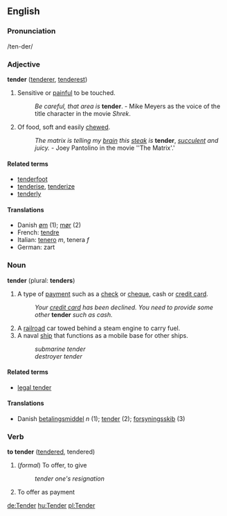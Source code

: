 ==English==
===Pronunciation===
/ten-der/

===Adjective===
'''tender''' ([[tenderer]], [[tenderest]])

# Sensitive or [[pain|painful]] to be touched.  
#:''Be careful, that area is'' '''tender'''. - Mike Meyers as the voice of the title character in the movie ''Shrek''.
# Of food, soft and easily [[chewed]].  
#:''The matrix is telling my [[brain]] this [[steak]] is'' '''tender''', ''[[succulent]] and juicy.'' - Joey Pantolino in the movie ''The Matrix'.'

====Related terms====
*[[tenderfoot]]
*[[tenderise]], [[tenderize]]
*[[tenderly]]

====Translations====
*Danish [[øm]] (1); [[mør]] (2)
*French: [[tendre]]
*Italian: [[tenero]] ''m'', tenera ''f''
*German: zart

===Noun===
'''tender''' (plural: '''tenders''')

#A type of [[payment]] such as a [[check]] or [[cheque]], cash or [[credit card]].
#:''Your [[credit card]] has been declined.  You need to provide some other'' '''tender''' ''such as cash.''
#A [[railroad]] car towed behind a steam engine to carry fuel.
#A naval [[ship]] that functions as a mobile base for other ships.
#:''submarine tender''
#:''destroyer tender''

====Related terms====
*[[legal tender]]

====Translations====
*Danish [[betalingsmiddel]] ''n'' (1); [[tender]] (2); [[forsyningsskib]] (3)

===Verb===
'''to tender''' ([[tendered]], tendered)

#(''formal'') To offer, to give
#:''tender one's resignation''
#To offer as payment

[[de:Tender]]
[[hu:Tender]]
[[pl:Tender]]